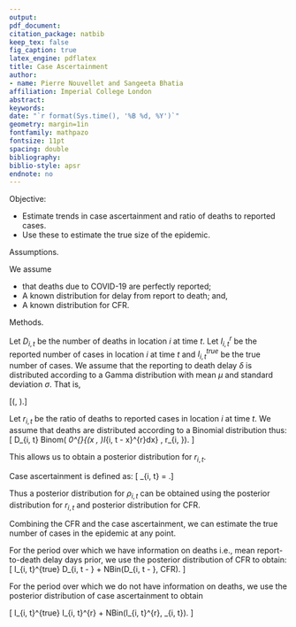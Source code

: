 ```yaml
---
output: 
pdf_document:
citation_package: natbib
keep_tex: false
fig_caption: true
latex_engine: pdflatex
title: Case Ascertainment
author:
- name: Pierre Nouvellet and Sangeeta Bhatia
affiliation: Imperial College London
abstract: 
keywords: 
date: "`r format(Sys.time(), '%B %d, %Y')`"
geometry: margin=1in
fontfamily: mathpazo
fontsize: 11pt
spacing: double
bibliography: 
biblio-style: apsr
endnote: no
---
```


Objective: 

* Estimate trends in case ascertainment and ratio of deaths to
  reported cases.
* Use these to estimate the true size of the epidemic.

Assumptions. 

We assume 

* that deaths due to COVID-19 are perfectly reported;
* A known distribution for delay from report to death; and,
* A known distribution for CFR.

Methods.

Let $D_{i, t}$ be the number of deaths in location $i$ at time $t$.
Let $I_{i, t}^r$ be the reported number of cases in location $i$ at
time $t$ and $I_{i, t}^{true}$ be the true number of cases.
We assume that the reporting to death delay $\delta$ is distributed
according to a Gamma distribution with mean $\mu$ and standard
deviation $\sigma$. That is,

\[\delta \sim \Gamma(\mu, \sigma).\]

Let $r_{i, t}$ be the ratio of deaths to reported cases in location
$i$ at time $t$. We assume that deaths are distributed according to
a Binomial distribution thus:
\[
D_{i, t} \sim Binom\left( \int\limits_0^{\infty}{\Gamma(x \mid \mu,
\sigma)I_{i, t - x}^{r}dx} , r_{i, \mu}\right).
\]

This allows us to obtain a posterior distribution for $r_{i, t}$.

Case ascertainment is defined as:
\[ \rho_{i, t} = \frac{CFR}{r_{i, t}}.\]

Thus a posterior distribution for $\rho_{i, t}$ can be obtained using
the posterior distribution for $r_{i, t}$ and posterior distribution
for CFR.

Combining the CFR and the case ascertainment, we can estimate the true
number of cases in the epidemic at any point. 

For the period over which we have information on deaths i.e., mean
report-to-death delay days prior, we use the posterior distribution of
CFR to obtain:
\[
I_{i, t}^{true} \sim D_{i, t - \mu} + NBin(D_{i, t - \mu}, CFR).
\]

For the period over which we do not have information on deaths, we use
the posterior distribution of case ascertainment to obtain

\[
I_{i, t}^{true} \sim I_{i, t}^{r} + NBin(I_{i, t}^{r}, \rho_{i,
t}).
\]





